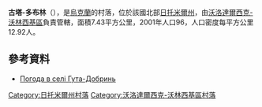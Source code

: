 {{coord|50|42|36|N|28|45|5|E|scale:30000|display=title}}

'''古塔-多布林'''（{{lang-uk|Гута-Добринь}}），是[[烏克蘭|烏克蘭]]的村落，位於該國北部[[日托米爾州|日托米爾州]]，由[[沃洛達爾西克-沃林西基區|沃洛達爾西克-沃林西基區]]負責管轄，面積7.43平方公里，2001年人口96，人口密度每平方公里12.92人。

==參考資料==
* [https://ua.sinoptik.ua/погода-гута-добринь Погода в селі Гута-Добринь] {{Wayback|url=https://ua.sinoptik.ua/%D0%BF%D0%BE%D0%B3%D0%BE%D0%B4%D0%B0-%D0%B3%D1%83%D1%82%D0%B0-%D0%B4%D0%BE%D0%B1%D1%80%D0%B8%D0%BD%D1%8C |date=20220516002731 }}

{{DEFAULTSORT:Гута-Добринь}}
[[Category:日托米爾州村落|Category:日托米爾州村落]]
[[Category:沃洛達爾西克-沃林西基區村落|Category:沃洛達爾西克-沃林西基區村落]]


{{Zhytomyr-geo-stub}}